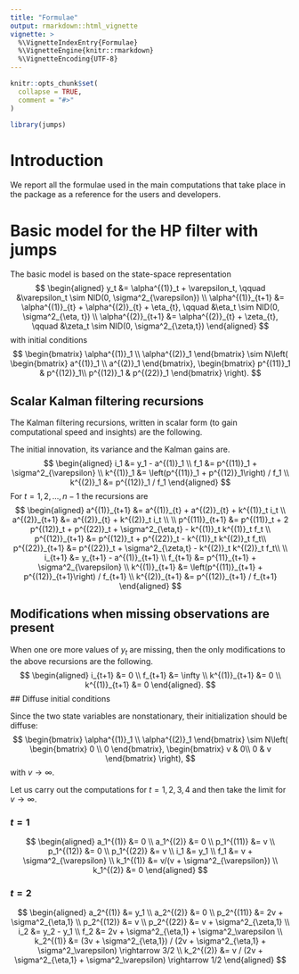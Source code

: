 ```yaml
---
title: "Formulae"
output: rmarkdown::html_vignette
vignette: >
  %\VignetteIndexEntry{Formulae}
  %\VignetteEngine{knitr::rmarkdown}
  %\VignetteEncoding{UTF-8}
---
```


```r
knitr::opts_chunk$set(
  collapse = TRUE,
  comment = "#>"
)
```

```r
library(jumps)
```

# Introduction

We report all the formulae used in the main computations that take place in the package as a reference for the users and developers.

# Basic model for the HP filter with jumps

The basic model is based on the state-space representation
$$
\begin{aligned}
  y_t &= \alpha^{(1)}_t + \varepsilon_t, \qquad &\varepsilon_t \sim NID(0, \sigma^2_{\varepsilon}) \\
  \alpha^{(1)}_{t+1} &= \alpha^{(1)}_{t} + \alpha^{(2)}_{t} + \eta_{t}, \qquad &\eta_t \sim NID(0, \sigma^2_{\eta, t}) \\
  \alpha^{(2)}_{t+1} &= \alpha^{(2)}_{t} + \zeta_{t}, \qquad &\zeta_t \sim NID(0, \sigma^2_{\zeta,t})
\end{aligned}
$$
with initial conditions
$$
  \begin{bmatrix}
    \alpha^{(1)}_1 \\
    \alpha^{(2)}_1
  \end{bmatrix}
  \sim N\left(
    \begin{bmatrix}
      a^{(1)}_1 \\
      a^{(2)}_1
    \end{bmatrix},
    \begin{bmatrix}
      p^{(11)}_1 & p^{(12)}_1\\
      p^{(12)}_1 & p^{(22)}_1
    \end{bmatrix}      
  \right).
$$

## Scalar Kalman filtering recursions

The Kalman filtering recursions, written in scalar form (to gain computational speed and insights) are the following.

The initial innovation, its variance and the Kalman gains are.
$$
\begin{aligned}
i_1 &= y_1 - a^{(1)}_1 \\
f_1 &= p^{(11)}_1 + \sigma^2_{\varepsilon} \\
k^{(1)}_1 &= \left(p^{(11)}_1 + p^{(12)}_1\right) / f_1 \\
k^{(2)}_1 &= p^{(12)}_1 / f_1
\end{aligned}
$$
For $t=1, 2, \ldots, n-1$ the recursions are
$$
\begin{aligned}
a^{(1)}_{t+1} &= a^{(1)}_{t} + a^{(2)}_{t} + k^{(1)}_t i_t \\
a^{(2)}_{t+1} &= a^{(2)}_{t} + k^{(2)}_t i_t \\
\\
p^{(11)}_{t+1} &= p^{(11)}_t + 2 p^{(12)}_t + p^{(22)}_t + \sigma^2_{\eta,t} - k^{(1)}_t k^{(1)}_t f_t \\
p^{(12)}_{t+1} &= p^{(12)}_t + p^{(22)}_t - k^{(1)}_t k^{(2)}_t f_t\\
p^{(22)}_{t+1} &= p^{(22)}_t + \sigma^2_{\zeta,t} - k^{(2)}_t k^{(2)}_t f_t\\
\\
i_{t+1} &= y_{t+1} - a^{(1)}_{t+1} \\
f_{t+1} &= p^{11}_{t+1} + \sigma^2_{\varepsilon} \\
k^{(1)}_{t+1} &= \left(p^{(11)}_{t+1} + p^{(12)}_{t+1}\right) / f_{t+1} \\
k^{(2)}_{t+1} &= p^{(12)}_{t+1} / f_{t+1}
\end{aligned}
$$

## Modifications when missing observations are present

When one ore more values of $y_t$ are missing, then the only modifications to the above recursions are the following.
$$
\begin{aligned}
i_{t+1} &= 0 \\
f_{t+1} &= \infty \\
k^{(1)}_{t+1} &= 0 \\
k^{(1)}_{t+1} &= 0
\end{aligned}.
$$
## Diffuse initial conditions

Since the two state variables are nonstationary, their initialization should be diffuse:
$$
  \begin{bmatrix}
    \alpha^{(1)}_1 \\
    \alpha^{(2)}_1
  \end{bmatrix}
  \sim N\left(
    \begin{bmatrix}
      0 \\
      0
    \end{bmatrix},
    \begin{bmatrix}
      v & 0\\
      0 & v
    \end{bmatrix}      
  \right),
$$
with $v \rightarrow\infty$.

Let us carry out the computations for $t=1, 2, 3, 4$ and then take the limit for $v \rightarrow\infty$.

### $t=1$
$$
\begin{aligned}
a_1^{(1)}  &= 0 \\
a_1^{(2)}  &= 0 \\
p_1^{(11)} &= v \\
p_1^{(12)} &= 0 \\
p_1^{(22)} &= v \\
i_1        &= y_1 \\
f_1        &= v + \sigma^2_{\varepsilon} \\
k_1^{(1)}  &= v/(v + \sigma^2_{\varepsilon}) \\
k_1^{(2)}  &= 0
\end{aligned}
$$

### $t=2$
$$
\begin{aligned}
a_2^{(1)}  &= y_1 \\
a_2^{(2)}  &= 0 \\
p_2^{(11)} &= 2v + \sigma^2_{\eta,1} \\
p_2^{(12)} &= v \\
p_2^{(22)} &= v + \sigma^2_{\zeta,1} \\
i_2        &= y_2 - y_1 \\
f_2        &= 2v + \sigma^2_{\eta,1} + \sigma^2_\varepsilon \\
k_2^{(1)}  &= (3v + \sigma^2_{\eta,1}) / (2v + \sigma^2_{\eta,1} + \sigma^2_\varepsilon) \rightarrow 3/2 \\
k_2^{(2)}  &= v / (2v + \sigma^2_{\eta,1} + \sigma^2_\varepsilon) \rightarrow 1/2
\end{aligned}
$$